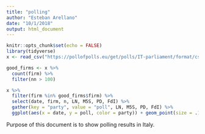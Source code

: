 ```yaml
---
title: "polling"
author: "Esteban Arellano"
date: "10/1/2018"
output: html_document
---
```


```r
knitr::opts_chunk$set(echo = FALSE)
library(tidyverse)
x <- read_csv("https://pollofpolls.eu/get/polls/IT-parliament/format/csv", guess_max = 4000)
```

```r
good_firms <- x %>%
  count(firm) %>%
  filter(nn > 100)

x %>%
  filter(firm %in% good_firms$firm) %>%
  select(date, firm, n, LN, M5S, PD, FdI) %>% 
  gather(key = "party", value = "poll", LN, M5S, PD, FdI) %>%
  ggplot(aes(x = date, y = poll, color = party)) + geom_point(size = .1)
```

Purpose of this document is to show polling results in Italy.

